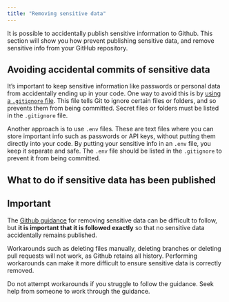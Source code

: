 ```yaml
---
title: "Removing sensitive data"
---
```


It is possible to accidentally publish sensitive information to Github. This section will show you how prevent publishing sensitive data, and remove sensitive info from your GitHub repository.

## Avoiding accidental commits of sensitive data

It's important to keep sensitive information like passwords or personal data from accidentally ending up in your code. One way to avoid this is by [using a `.gitignore` file](https://www.atlassian.com/git/tutorials/saving-changes/gitignore). This file tells Git to ignore certain files or folders, and so prevents them from being committed. Secret files or folders must be listed in the `.gitignore` file.

Another approach is to use `.env` files. These are text files where you can store important info such as passwords or API keys, without putting them directly into your code. By putting your sensitive info in an `.env` file, you keep it separate and safe. The `.env` file should be listed in the `.gitignore` to prevent it from being committed.

## What to do if sensitive data has been published

::: {.callout-warning}
## Important

The [Github guidance](https://docs.github.com/en/authentication/keeping-your-account-and-data-secure/removing-sensitive-data-from-a-repository) for removing sensitive data can be difficult to follow, but **it is important that it is followed exactly** so that no sensitive data accidentally remains published.

Workarounds such as deleting files manually, deleting branches or deleting pull requests will not work, as Github retains all history. Performing workarounds can make it more difficult to ensure sensitive data is correctly removed.

Do not attempt workarounds if you struggle to follow the guidance. Seek help from someone to work through the guidance.
:::
